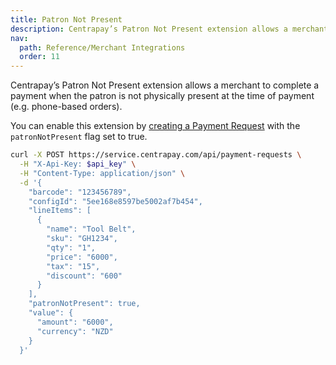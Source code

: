 ```yaml
---
title: Patron Not Present
description: Centrapay’s Patron Not Present extension allows a merchant to complete a payment when the patron is not physically present at the time of payment.
nav:
  path: Reference/Merchant Integrations
  order: 11
---
```


Centrapay’s Patron Not Present extension allows a merchant to complete a payment when the patron is not physically present at the time of payment (e.g. phone-based orders).

You can enable this extension by [creating a Payment Request](https://docs.centrapay.com/api/payment-requests#create-a-payment-request) with the `patronNotPresent` flag set to true.

```bash [Request]
curl -X POST https://service.centrapay.com/api/payment-requests \
  -H "X-Api-Key: $api_key" \
  -H "Content-Type: application/json" \
  -d '{
    "barcode": "123456789",
    "configId": "5ee168e8597be5002af7b454",
    "lineItems": [
      {
        "name": "Tool Belt",
        "sku": "GH1234",
        "qty": "1",
        "price": "6000",
        "tax": "15",
        "discount": "600"
      }
    ],
    "patronNotPresent": true,
    "value": {
      "amount": "6000",
      "currency": "NZD"
    }
  }'
```
